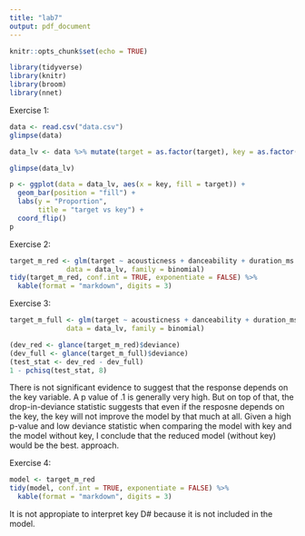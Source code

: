 ```yaml
---
title: "lab7"
output: pdf_document
---
```


```r
knitr::opts_chunk$set(echo = TRUE)
```

```r
library(tidyverse)
library(knitr)
library(broom)
library(nnet)
```

Exercise 1: 

```r
data <- read.csv("data.csv")
glimpse(data)
```
```r

data_lv <- data %>% mutate(target = as.factor(target), key = as.factor(ifelse(key == 2, "D", ifelse(key == 3, "D#", "Other"))))

glimpse(data_lv)
```


```r
p <- ggplot(data = data_lv, aes(x = key, fill = target)) +
  geom_bar(position = "fill") +
  labs(y = "Proportion", 
       title = "target vs key") +
  coord_flip()
p
```
Exercise 2: 
```r
target_m_red <- glm(target ~ acousticness + danceability + duration_ms + instrumentalness + loudness + speechiness + valence, 
              data = data_lv, family = binomial)
tidy(target_m_red, conf.int = TRUE, exponentiate = FALSE) %>% 
  kable(format = "markdown", digits = 3)
```
Exercise 3: 
```r
target_m_full <- glm(target ~ acousticness + danceability + duration_ms + instrumentalness + loudness + speechiness + valence + key, 
              data = data_lv, family = binomial)
```

```r
(dev_red <- glance(target_m_red)$deviance)
(dev_full <- glance(target_m_full)$deviance)
(test_stat <- dev_red - dev_full)
1 - pchisq(test_stat, 8)
```

There is not significant evidence to suggest that the response depends on the key variable. A p value of .1 is generally very high. But on top of that, the drop-in-deviance statistic suggests that even if the resposne depends on the key, the key will not improve the model by that much at all. Given a high p-value and low deviance statistic when comparing the model with key and the model without key, I conclude that the reduced model (without key) would be the best. approach. 


Exercise 4:

```r
model <- target_m_red 
tidy(model, conf.int = TRUE, exponentiate = FALSE) %>% 
  kable(format = "markdown", digits = 3)
```
It is not appropiate to interpret key D# because it is not included in the model. 



